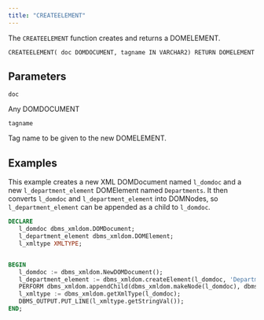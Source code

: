 ```yaml
---
title: "CREATEELEMENT"
---
```


The `CREATEELEMENT` function creates and returns a DOMELEMENT.

```
CREATEELEMENT( doc DOMDOCUMENT, tagname IN VARCHAR2) RETURN DOMELEMENT
```

## Parameters

`doc`

Any DOMDOCUMENT

`tagname`

Tag name to be given to the new DOMELEMENT.

## Examples

This example creates a new XML DOMDocument named `l_domdoc` and a new `l_department_element` DOMElement named `Departments`. It then converts `l_domdoc` and `l_department_element` into DOMNodes, so `l_department_element` can be appended as a child to `l_domdoc`.

```sql
DECLARE
   l_domdoc dbms_xmldom.DOMDocument;
   l_department_element dbms_xmldom.DOMElement;
   l_xmltype XMLTYPE;


BEGIN
   l_domdoc := dbms_xmldom.NewDOMDocument();
   l_department_element := dbms_xmldom.createElement(l_domdoc, 'Departments' );
   PERFORM dbms_xmldom.appendChild(dbms_xmldom.makeNode(l_domdoc), dbms_xmldom.makeNode(l_department_element));
   l_xmltype := dbms_xmldom.getXmlType(l_domdoc);
   DBMS_OUTPUT.PUT_LINE(l_xmltype.getStringVal());
END;
```